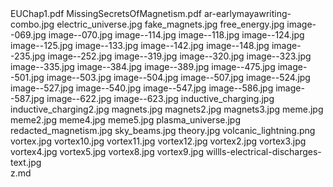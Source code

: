     
<EmbedFile src={PDF_EUChap1_pdf} className="w-full md:w-[24rem] md:h-[36rem] float-right sm:m-1 sm:ml-4">
	EUChap1.pdf
</EmbedFile>
<EmbedFile src={PDF_MissingSecretsOfMagnetism_pdf} className="w-full md:w-[24rem] md:h-[36rem] float-left sm:m-1 sm:mr-4">
	MissingSecretsOfMagnetism.pdf
</EmbedFile>
<PopImage className="sm:float-right clear-right m-auto sm:m-1 sm:ml-4" src={JPG_ar_earlymayawriting_combo_jpg} alt="ar-earlymayawriting-combo.jpg">
	ar-earlymayawriting-combo.jpg
</PopImage>
<PopImage className="sm:float-left clear-left m-auto sm:m-1 sm:mr-4" src={JPG_electric_universe_jpg} alt="electric_universe.jpg">
	electric_universe.jpg
</PopImage>
<PopImage className="sm:float-right clear-right m-auto sm:m-1 sm:ml-4" src={JPG_fake_magnets_jpg} alt="fake_magnets.jpg">
	fake_magnets.jpg
</PopImage>
<PopImage className="sm:float-left clear-left m-auto sm:m-1 sm:mr-4" src={JPG_free_energy_jpg} alt="free_energy.jpg">
	free_energy.jpg
</PopImage>
<PopImage className="sm:float-right clear-right m-auto sm:m-1 sm:ml-4" src={JPG_image__069_jpg} alt="image--069.jpg">
	image--069.jpg
</PopImage>
<PopImage className="sm:float-left clear-left m-auto sm:m-1 sm:mr-4" src={JPG_image__070_jpg} alt="image--070.jpg">
	image--070.jpg
</PopImage>
<PopImage className="sm:float-right clear-right m-auto sm:m-1 sm:ml-4" src={JPG_image__114_jpg} alt="image--114.jpg">
	image--114.jpg
</PopImage>
<PopImage className="sm:float-left clear-left m-auto sm:m-1 sm:mr-4" src={JPG_image__118_jpg} alt="image--118.jpg">
	image--118.jpg
</PopImage>
<PopImage className="sm:float-right clear-right m-auto sm:m-1 sm:ml-4" src={JPG_image__124_jpg} alt="image--124.jpg">
	image--124.jpg
</PopImage>
<PopImage className="sm:float-left clear-left m-auto sm:m-1 sm:mr-4" src={JPG_image__125_jpg} alt="image--125.jpg">
	image--125.jpg
</PopImage>
<PopImage className="sm:float-right clear-right m-auto sm:m-1 sm:ml-4" src={JPG_image__133_jpg} alt="image--133.jpg">
	image--133.jpg
</PopImage>
<PopImage className="sm:float-left clear-left m-auto sm:m-1 sm:mr-4" src={JPG_image__142_jpg} alt="image--142.jpg">
	image--142.jpg
</PopImage>
<PopImage className="sm:float-right clear-right m-auto sm:m-1 sm:ml-4" src={JPG_image__148_jpg} alt="image--148.jpg">
	image--148.jpg
</PopImage>
<PopImage className="sm:float-left clear-left m-auto sm:m-1 sm:mr-4" src={JPG_image__235_jpg} alt="image--235.jpg">
	image--235.jpg
</PopImage>
<PopImage className="sm:float-right clear-right m-auto sm:m-1 sm:ml-4" src={JPG_image__252_jpg} alt="image--252.jpg">
	image--252.jpg
</PopImage>
<PopImage className="sm:float-left clear-left m-auto sm:m-1 sm:mr-4" src={JPG_image__319_jpg} alt="image--319.jpg">
	image--319.jpg
</PopImage>
<PopImage className="sm:float-right clear-right m-auto sm:m-1 sm:ml-4" src={JPG_image__320_jpg} alt="image--320.jpg">
	image--320.jpg
</PopImage>
<PopImage className="sm:float-left clear-left m-auto sm:m-1 sm:mr-4" src={JPG_image__323_jpg} alt="image--323.jpg">
	image--323.jpg
</PopImage>
<PopImage className="sm:float-right clear-right m-auto sm:m-1 sm:ml-4" src={JPG_image__335_jpg} alt="image--335.jpg">
	image--335.jpg
</PopImage>
<PopImage className="sm:float-left clear-left m-auto sm:m-1 sm:mr-4" src={JPG_image__384_jpg} alt="image--384.jpg">
	image--384.jpg
</PopImage>
<PopImage className="sm:float-right clear-right m-auto sm:m-1 sm:ml-4" src={JPG_image__389_jpg} alt="image--389.jpg">
	image--389.jpg
</PopImage>
<PopImage className="sm:float-left clear-left m-auto sm:m-1 sm:mr-4" src={JPG_image__475_jpg} alt="image--475.jpg">
	image--475.jpg
</PopImage>
<PopImage className="sm:float-right clear-right m-auto sm:m-1 sm:ml-4" src={JPG_image__501_jpg} alt="image--501.jpg">
	image--501.jpg
</PopImage>
<PopImage className="sm:float-left clear-left m-auto sm:m-1 sm:mr-4" src={JPG_image__503_jpg} alt="image--503.jpg">
	image--503.jpg
</PopImage>
<PopImage className="sm:float-right clear-right m-auto sm:m-1 sm:ml-4" src={JPG_image__504_jpg} alt="image--504.jpg">
	image--504.jpg
</PopImage>
<PopImage className="sm:float-left clear-left m-auto sm:m-1 sm:mr-4" src={JPG_image__507_jpg} alt="image--507.jpg">
	image--507.jpg
</PopImage>
<PopImage className="sm:float-right clear-right m-auto sm:m-1 sm:ml-4" src={JPG_image__524_jpg} alt="image--524.jpg">
	image--524.jpg
</PopImage>
<PopImage className="sm:float-left clear-left m-auto sm:m-1 sm:mr-4" src={JPG_image__527_jpg} alt="image--527.jpg">
	image--527.jpg
</PopImage>
<PopImage className="sm:float-right clear-right m-auto sm:m-1 sm:ml-4" src={JPG_image__540_jpg} alt="image--540.jpg">
	image--540.jpg
</PopImage>
<PopImage className="sm:float-left clear-left m-auto sm:m-1 sm:mr-4" src={JPG_image__547_jpg} alt="image--547.jpg">
	image--547.jpg
</PopImage>
<PopImage className="sm:float-right clear-right m-auto sm:m-1 sm:ml-4" src={JPG_image__586_jpg} alt="image--586.jpg">
	image--586.jpg
</PopImage>
<PopImage className="sm:float-left clear-left m-auto sm:m-1 sm:mr-4" src={JPG_image__587_jpg} alt="image--587.jpg">
	image--587.jpg
</PopImage>
<PopImage className="sm:float-right clear-right m-auto sm:m-1 sm:ml-4" src={JPG_image__622_jpg} alt="image--622.jpg">
	image--622.jpg
</PopImage>
<PopImage className="sm:float-left clear-left m-auto sm:m-1 sm:mr-4" src={JPG_image__623_jpg} alt="image--623.jpg">
	image--623.jpg
</PopImage>
<PopImage className="sm:float-right clear-right m-auto sm:m-1 sm:ml-4" src={JPG_inductive_charging_jpg} alt="inductive_charging.jpg">
	inductive_charging.jpg
</PopImage>
<PopImage className="sm:float-left clear-left m-auto sm:m-1 sm:mr-4" src={JPG_inductive_charging2_jpg} alt="inductive_charging2.jpg">
	inductive_charging2.jpg
</PopImage>
<PopImage className="sm:float-right clear-right m-auto sm:m-1 sm:ml-4" src={JPG_magnets_jpg} alt="magnets.jpg">
	magnets.jpg
</PopImage>
<PopImage className="sm:float-left clear-left m-auto sm:m-1 sm:mr-4" src={JPG_magnets2_jpg} alt="magnets2.jpg">
	magnets2.jpg
</PopImage>
<PopImage className="sm:float-right clear-right m-auto sm:m-1 sm:ml-4" src={JPG_magnets3_jpg} alt="magnets3.jpg">
	magnets3.jpg
</PopImage>
<PopImage className="sm:float-left clear-left m-auto sm:m-1 sm:mr-4" src={JPG_meme_jpg} alt="meme.jpg">
	meme.jpg
</PopImage>
<PopImage className="sm:float-right clear-right m-auto sm:m-1 sm:ml-4" src={JPG_meme2_jpg} alt="meme2.jpg">
	meme2.jpg
</PopImage>
<PopImage className="sm:float-left clear-left m-auto sm:m-1 sm:mr-4" src={JPG_meme4_jpg} alt="meme4.jpg">
	meme4.jpg
</PopImage>
<PopImage className="sm:float-right clear-right m-auto sm:m-1 sm:ml-4" src={JPG_meme5_jpg} alt="meme5.jpg">
	meme5.jpg
</PopImage>
<PopImage className="sm:float-left clear-left m-auto sm:m-1 sm:mr-4" src={JPG_plasma_universe_jpg} alt="plasma_universe.jpg">
	plasma_universe.jpg
</PopImage>
<PopImage className="sm:float-right clear-right m-auto sm:m-1 sm:ml-4" src={JPG_redacted_magnetism_jpg} alt="redacted_magnetism.jpg">
	redacted_magnetism.jpg
</PopImage>
<PopImage className="sm:float-left clear-left m-auto sm:m-1 sm:mr-4" src={JPG_sky_beams_jpg} alt="sky_beams.jpg">
	sky_beams.jpg
</PopImage>
<PopImage className="sm:float-right clear-right m-auto sm:m-1 sm:ml-4" src={JPG_theory_jpg} alt="theory.jpg">
	theory.jpg
</PopImage>
<PopImage className="sm:float-left clear-left m-auto sm:m-1 sm:mr-4" src={PNG_volcanic_lightning_png} alt="volcanic_lightning.png">
	volcanic_lightning.png
</PopImage>
<PopImage className="sm:float-right clear-right m-auto sm:m-1 sm:ml-4" src={JPG_vortex_jpg} alt="vortex.jpg">
	vortex.jpg
</PopImage>
<PopImage className="sm:float-left clear-left m-auto sm:m-1 sm:mr-4" src={JPG_vortex10_jpg} alt="vortex10.jpg">
	vortex10.jpg
</PopImage>
<PopImage className="sm:float-right clear-right m-auto sm:m-1 sm:ml-4" src={JPG_vortex11_jpg} alt="vortex11.jpg">
	vortex11.jpg
</PopImage>
<PopImage className="sm:float-left clear-left m-auto sm:m-1 sm:mr-4" src={JPG_vortex12_jpg} alt="vortex12.jpg">
	vortex12.jpg
</PopImage>
<PopImage className="sm:float-right clear-right m-auto sm:m-1 sm:ml-4" src={JPG_vortex2_jpg} alt="vortex2.jpg">
	vortex2.jpg
</PopImage>
<PopImage className="sm:float-left clear-left m-auto sm:m-1 sm:mr-4" src={JPG_vortex3_jpg} alt="vortex3.jpg">
	vortex3.jpg
</PopImage>
<PopImage className="sm:float-right clear-right m-auto sm:m-1 sm:ml-4" src={JPG_vortex4_jpg} alt="vortex4.jpg">
	vortex4.jpg
</PopImage>
<PopImage className="sm:float-left clear-left m-auto sm:m-1 sm:mr-4" src={JPG_vortex5_jpg} alt="vortex5.jpg">
	vortex5.jpg
</PopImage>
<PopImage className="sm:float-right clear-right m-auto sm:m-1 sm:ml-4" src={JPG_vortex8_jpg} alt="vortex8.jpg">
	vortex8.jpg
</PopImage>
<PopImage className="sm:float-left clear-left m-auto sm:m-1 sm:mr-4" src={JPG_vortex9_jpg} alt="vortex9.jpg">
	vortex9.jpg
</PopImage>
<PopImage className="sm:float-right clear-right m-auto sm:m-1 sm:ml-4" src={JPG_willls_electrical_discharges_text_jpg} alt="willls-electrical-discharges-text.jpg">
	willls-electrical-discharges-text.jpg
</PopImage>
<div className="w-full md:max-w-[80rem] float-right italic">
	<MD_z_md />
	z.md
</div>
